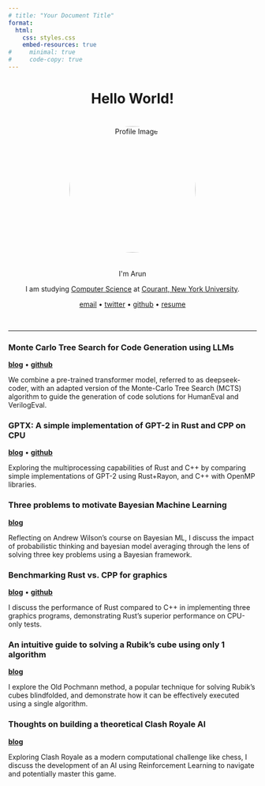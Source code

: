 ```yaml
---
# title: "Your Document Title"
format:
  html:
    css: styles.css
    embed-resources: true
#     minimal: true
#     code-copy: true
---
```


```{=html}
<div align="center">
<h1>Hello World!</h1>
<img style="border-radius: 50%; padding: 20px" width="256" src="imgs/arun-4.jpeg" alt="Profile Image">
<p class="lead">I'm Arun</p>
<p class="lead">I am studying <a class="link-green"
        href="https://cs.nyu.edu/home/index.html">Computer Science</a> at <a class="link-purple"
        href="https://cims.nyu.edu/dynamic/">Courant, New York University</a>.</p>
<p><a class="link-blue" href="mailto:arun.kumar.patro@gmail.com">email</a> • <a
        class="link-blue" href="https://twitter.com/arunpatro">twitter</a> • <a
        class="link-blue" href="https://github.com/arunpatro">github</a>
     • <a class="link-gray" href="pdfs/arunpatro_resume.pdf">resume</a>
</p>
</div>
<br/>
```
---

### Monte Carlo Tree Search for Code Generation using LLMs 
[__blog__](/blog/mcts) • [__github__](https://github.com/rmshin/llm-mcts)

We combine a pre-trained transformer model, referred to as deepseek-coder, with an adapted version of the Monte-Carlo Tree Search (MCTS) algorithm to guide the generation of code solutions for HumanEval and VerilogEval. 

### GPTX: A simple implementation of GPT-2 in Rust and CPP on CPU 
[__blog__](/blog/gptx) • [__github__](https://github.com/arunpatro/gptx)

Exploring the multiprocessing capabilities of Rust and C++ by comparing simple implementations of GPT-2 using Rust+Rayon, and C++ with OpenMP libraries. 

### Three problems to motivate Bayesian Machine Learning 
[__blog__](/blog/bayes-intro)

Reflecting on Andrew Wilson's course on Bayesian ML, I discuss the impact of probabilistic thinking and bayesian model averaging through the lens of solving three key problems using a Bayesian framework.

### Benchmarking Rust vs. CPP for graphics
[__blog__](/blog/graphics) • [__github__](https://github.com/arunpatro/raybench)

I discuss the performance of Rust compared to C++ in implementing three graphics programs, demonstrating Rust's superior performance on CPU-only tests. 

### An intuitive guide to solving a Rubik's cube using only 1 algorithm 
[__blog__](/blog/rubiks)

I explore the Old Pochmann method, a popular technique for solving Rubik's cubes blindfolded, and demonstrate how it can be effectively executed using a single algorithm.

### Thoughts on building a theoretical Clash Royale AI 
[__blog__](/blog/crai)

Exploring Clash Royale as a modern computational challenge like chess, I discuss the development of an AI using Reinforcement Learning to navigate and potentially master this game.

